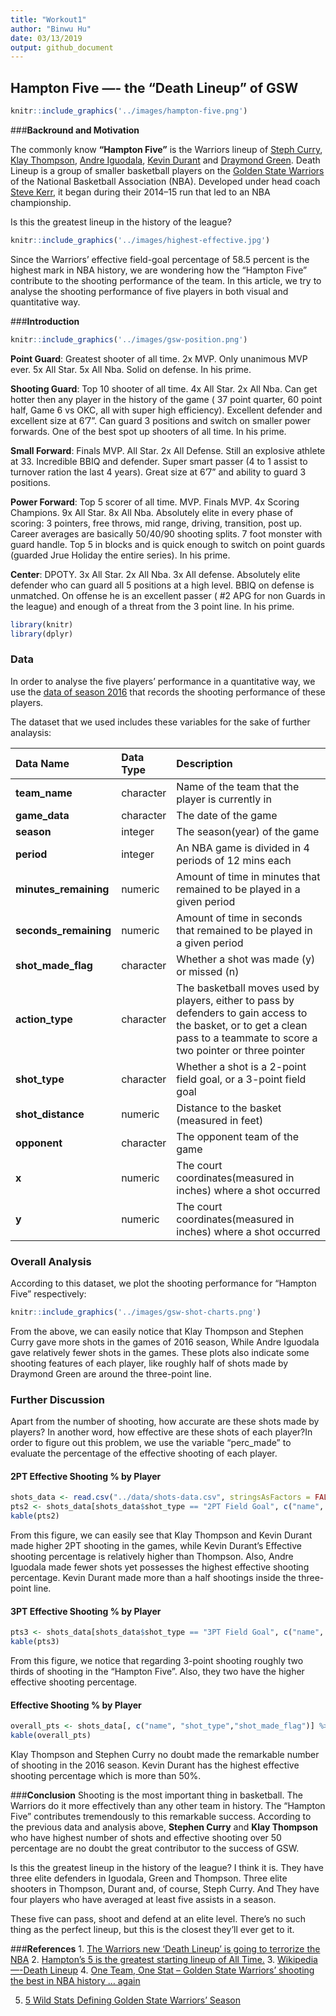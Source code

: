 ```yaml
---
title: "Workout1"
author: "Binwu Hu"
date: 03/13/2019
output: github_document
---
```

## **Hampton Five ---- the "Death Lineup" of GSW**

```r
knitr::include_graphics('../images/hampton-five.png')
```

###**Backround and Motivation**

The commonly know **"Hampton Five"** is the Warriors lineup of [Steph Curry](https://en.wikipedia.org/wiki/Stephen_Curry), [Klay Thompson](https://en.wikipedia.org/wiki/Klay_Thompson), [Andre Iguodala](https://en.wikipedia.org/wiki/Andre_Iguodala), [Kevin Durant](https://en.wikipedia.org/wiki/Kevin_Durant) and [Draymond Green](https://en.wikipedia.org/wiki/Draymond_Green). Death Lineup is a group of smaller basketball players on the [Golden State Warriors](https://en.wikipedia.org/wiki/Golden_State_Warriors) of the National Basketball Association (NBA). Developed under head coach [Steve Kerr](https://en.wikipedia.org/wiki/Steve_Kerr), it began during their 2014–15 run that led to an NBA championship.

Is this the greatest lineup in the history of the league? 
```r
knitr::include_graphics('../images/highest-effective.jpg')
```

Since the Warriors' effective field-goal percentage of 58.5 percent is the highest mark in NBA history, we are wondering how the "Hampton Five" contribute to the shooting performance of the team. In this article, we try to analyse the shooting performance of five players in both visual and quantitative way.

###**Introduction**
```r
knitr::include_graphics('../images/gsw-position.png')
```

**Point Guard**: Greatest shooter of all time. 2x MVP. Only unanimous MVP ever. 5x All Star. 5x All Nba. Solid on defense. In his prime.

**Shooting Guard**: Top 10 shooter of all time. 4x All Star. 2x All Nba. Can get hotter then any player in the history of the game ( 37 point quarter, 60 point half, Game 6 vs OKC, all with super high efficiency). Excellent defender and excellent size at 6'7". Can guard 3 positions and switch on smaller power forwards. One of the best spot up shooters of all time. In his prime.

**Small Forward**: Finals MVP. All Star. 2x All Defense. Still an explosive athlete at 33. Incredible BBIQ and defender. Super smart passer (4 to 1 assist to turnover ration the last 4 years). Great size at 6'7" and ability to guard 3 positions.

**Power Forward**: Top 5 scorer of all time. MVP. Finals MVP. 4x Scoring Champions. 9x All Star. 8x All Nba. Absolutely elite in every phase of scoring: 3 pointers, free throws, mid range, driving, transition, post up. Career averages are basically 50/40/90 shooting splits. 7 foot monster with guard handle. Top 5 in blocks and is quick enough to switch on point guards (guarded Jrue Holiday the entire series). In his prime.

**Center**: DPOTY. 3x All Star. 2x All Nba. 3x All defense. Absolutely elite defender who can guard all 5 positions at a high level. BBIQ on defense is unmatched. On offense he is an excellent passer ( #2 APG for non Guards in the league) and enough of a threat from the 3 point line. In his prime.

```r
library(knitr)
library(dplyr)
```

### **Data**
In order to analyse the five players' performance in a quantitative way, we use the [data of season 2016](https://github.com/ucb-stat133/stat133-hws/tree/master/data) that records the shooting performance of these players.

The dataset that we used includes these variables for the sake of further analaysis:

Data Name|Data Type|Description
:-----|:---------|:----------------------------------------------
**team_name**|character|Name of the team that the player is currently in
**game_data**|character|The date of the game
**season**|integer|The season(year) of the game
**period**|integer|An NBA game is divided in 4 periods of 12 mins each
**minutes_remaining**|numeric|Amount of time in minutes that remained to be played in a given period
**seconds_remaining**|numeric|Amount of time in seconds that remained to be played in a given period
**shot_made_flag**|character|Whether a shot was made (y) or missed (n)
**action_type**|character|The basketball moves used by players, either to pass by defenders to gain access to the basket, or to get a clean pass to a teammate to score a two pointer or three pointer
**shot_type**|character|Whether a shot is a 2-point field goal, or a 3-point field goal
**shot_distance**|numeric|Distance to the basket (measured in feet)
**opponent**|character|The opponent team of the game
**x**|numeric|The court coordinates(measured in inches) where a shot occurred
**y**|numeric|The court coordinates(measured in inches) where a shot occurred

### **Overall Analysis**
According to this dataset, we plot the shooting performance for "Hampton Five" respectively:
```r
knitr::include_graphics('../images/gsw-shot-charts.png')
```

From the above, we can easily notice that Klay Thompson and Stephen Curry gave more shots  in the games of 2016 season, While Andre Iguodala gave relatively fewer shots in the games. These plots also indicate some shooting features of each player, like roughly half of shots made by Draymond Green are around the three-point line.

### **Further Discussion**

Apart from the number of shooting, how accurate are these shots made by players? In another word, how effective are these shots of each player?In order to figure out this problem, we use the variable "perc_made" to evaluate the percentage of the effective shooting of each player.

#### **2PT Effective Shooting % by Player**
```r
shots_data <- read.csv("../data/shots-data.csv", stringsAsFactors = FALSE)
pts2 <- shots_data[shots_data$shot_type == "2PT Field Goal", c("name", "shot_type","shot_made_flag")] %>% group_by(name) %>% summarise(total = sum(shot_type == "2PT Field Goal"), made = sum(shot_made_flag == "shot_yes")) %>% mutate(perc_made = made/total) %>% arrange(desc(perc_made))
kable(pts2)
```

From this figure, we can easily see that Klay Thompson and Kevin Durant made higher 2PT shooting in the games, while Kevin Durant's Effective shooting percentage is relatively higher than Thompson. Also, Andre Iguodala made fewer shots yet possesses the highest effective shooting percentage. Kevin Durant made more than a half shootings inside the three-point line.

#### **3PT Effective Shooting % by Player**
```r
pts3 <- shots_data[shots_data$shot_type == "3PT Field Goal", c("name", "shot_type","shot_made_flag")] %>% group_by(name) %>% summarise(total = sum(shot_type == "3PT Field Goal"), made = sum(shot_made_flag == "shot_yes")) %>% mutate(perc_made = made/total) %>% arrange(desc(perc_made))
kable(pts3)
```

From this figure, we notice that regarding 3-point shooting roughly two thirds of shooting in the "Hampton Five". Also, they two have the higher effective shooting percentage.

#### **Effective Shooting % by Player**
```r
overall_pts <- shots_data[, c("name", "shot_type","shot_made_flag")] %>% group_by(name) %>% summarise(total = n(), made = sum(shot_made_flag == "shot_yes")) %>% mutate(perc_made = made/total) %>% arrange(desc(perc_made))
kable(overall_pts)
```

Klay Thompson and Stephen Curry no doubt made the remarkable number of shooting in the 2016 season. Kevin Durant has the highest effective shooting percentage which is more than 50%.

###**Conclusion**
Shooting is the most important thing in basketball. The Warriors do it more effectively than any other team in history. The "Hampton Five" contributes tremendously to this remarkable success. According to the previous data and analysis above, **Stephen Curry** and **Klay Thompson** who have highest number of shots and effective shooting over 50 percentage are no doubt the great contributor to the success of GSW.

Is this the greatest lineup in the history of the league? I think it is. They have three elite defenders in Iguodala, Green and Thompson. Three elite shooters in Thompson, Durant and, of course, Steph Curry. And They have four players who have averaged at least five assists in a season.

These five can pass, shoot and defend at an elite level. There’s no such thing as the perfect lineup, but this is the closest they’ll ever get to it.

###**References**
1. [The Warriors new 'Death Lineup' is going to terrorize the NBA](https://ftw.usatoday.com/2016/07/golden-state-warriors-death-lineup-kevin-durant)
2. [Hampton's 5 is the greatest starting lineup of All Time.](https://www.reddit.com/r/nba/comments/8i8gv6/hamptons_5_is_the_greatest_starting_lineup_of_all/)
3. [Wikipedia----Death Lineup](https://en.wikipedia.org/wiki/Death_Lineup)
4. [One Team, One Stat -- Golden State Warriors' shooting the best in NBA history ... again
](https://www.nba.com/article/2017/12/14/one-team-one-stat-warriors-shooting-better-ever)

5. [5 Wild Stats Defining Golden State Warriors' Season](https://bleacherreport.com/articles/2749739-5-wild-stats-defining-golden-state-warriors-season#slide2)